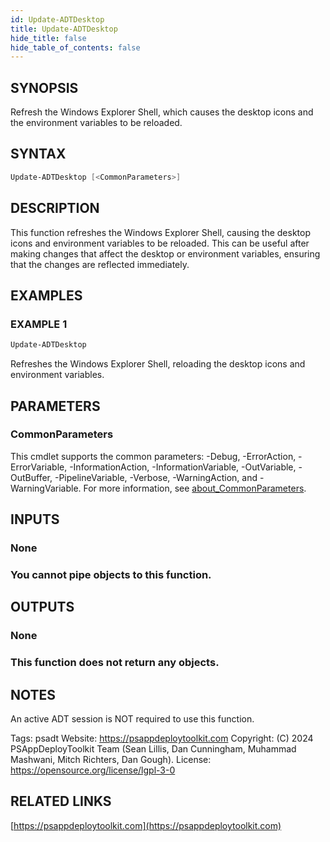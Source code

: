 ```yaml
---
id: Update-ADTDesktop
title: Update-ADTDesktop
hide_title: false
hide_table_of_contents: false
---
```


## SYNOPSIS

Refresh the Windows Explorer Shell, which causes the desktop icons and the environment variables to be reloaded.

## SYNTAX

```powershell
Update-ADTDesktop [<CommonParameters>]
```

## DESCRIPTION

This function refreshes the Windows Explorer Shell, causing the desktop icons and environment variables to be reloaded.
This can be useful after making changes that affect the desktop or environment variables, ensuring that the changes are reflected immediately.

## EXAMPLES

### EXAMPLE 1

```powershell
Update-ADTDesktop
```

Refreshes the Windows Explorer Shell, reloading the desktop icons and environment variables.

## PARAMETERS

### CommonParameters

This cmdlet supports the common parameters: -Debug, -ErrorAction, -ErrorVariable, -InformationAction, -InformationVariable, -OutVariable, -OutBuffer, -PipelineVariable, -Verbose, -WarningAction, and -WarningVariable. For more information, see [about_CommonParameters](http://go.microsoft.com/fwlink/?LinkID=113216).

## INPUTS

### None

### You cannot pipe objects to this function.
## OUTPUTS

### None

### This function does not return any objects.
## NOTES
An active ADT session is NOT required to use this function.

Tags: psadt
Website: https://psappdeploytoolkit.com
Copyright: (C) 2024 PSAppDeployToolkit Team (Sean Lillis, Dan Cunningham, Muhammad Mashwani, Mitch Richters, Dan Gough).
License: https://opensource.org/license/lgpl-3-0

## RELATED LINKS

[https://psappdeploytoolkit.com](https://psappdeploytoolkit.com)
